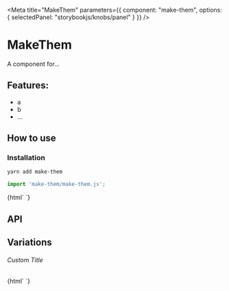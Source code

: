 

<Meta 
  title="MakeThem"
  parameters={{
    component: "make-them",
    options: { selectedPanel: "storybookjs/knobs/panel" }
  }}
/>

# MakeThem

A component for...

## Features:

- a
- b
- ...

## How to use

### Installation

```bash
yarn add make-them
```

```js
import 'make-them/make-them.js';
```

<Preview withToolbar>
  <Story name="Simple">
    {html`
      <make-them></make-them>
    `}
  </Story>
</Preview>

## API

<Props of="make-them" />

## Variations

###### Custom Title

<Story name="Custom Title">
  {html`
    <make-them .title=${'Hello World'}></make-them>
  `}
</Story>
